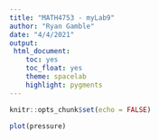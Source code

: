 ```yaml
---
title: "MATH4753 - myLab9"
author: "Ryan Gamble"
date: "4/4/2021"
output:
 html_document:
    toc: yes
    toc_float: yes
    theme: spacelab
    highlight: pygments
---
```


```r
knitr::opts_chunk$set(echo = FALSE)
```

```r
plot(pressure)
```

